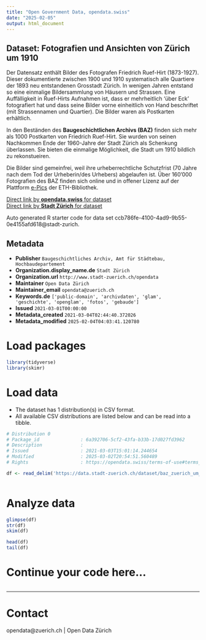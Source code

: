 ```yaml
---
title: "Open Government Data, opendata.swiss"
date: "2025-02-05"
output: html_document
---
```


## Dataset: Fotografien und Ansichten von Zürich um 1910

Der Datensatz enthält Bilder des Fotografen Friedrich Ruef-Hirt (1873-1927). Dieser dokumentierte zwischen 1900 und 1910 systematisch alle Quartiere der 1893 neu entstandenen Grosstadt Zürich. In wenigen Jahren entstand so eine einmalige Bildersammlung von Häusern und Strassen. Eine Auffälligkeit in Ruef-Hirts Aufnahmen ist, dass er mehrheitlich 'über Eck' fotografiert hat und dass seine Bilder vorne einheitlich von Hand beschriftet (mit Strassennamen und Quartier). Die Bilder waren als Postkarten erhältlich.

In den Beständen des **Baugeschichtlichen Archivs (BAZ)** finden sich mehr als 1000 Postkarten von Friedrich Ruef-Hirt. Sie wurden von seinen Nachkommen Ende der 1960-Jahre der Stadt Zürich als Schenkung überlassen. Sie bieten die einmalige Möglichkeit, die Stadt um 1910 bildlich zu rekonstueiren.

Die Bilder sind gemeinfrei, weil ihre urheberrechtliche Schutzfrist (70 Jahre nach dem Tod der Urheberin/des Urhebers) abgelaufen ist. Über 160'000 Fotografien des BAZ finden sich online und in offener Lizenz auf der Plattform [e-Pics](https://baz.e-pics.ethz.ch/) der ETH-Bibliothek.

[Direct link by **opendata.swiss** for dataset](https://opendata.swiss/de/dataset/fotografien-und-ansichten-von-zurich-um-1910)<br>
[Direct link by **Stadt Zürich** for dataset](https://data.stadt-zuerich.ch/dataset/baz_zuerich_um_1910)

Auto generated R starter code for data set ccb786fe-4100-4ad9-9b55-0e4155afd618@stadt-zurich.

## Metadata

- **Publisher** `Baugeschichtliches Archiv, Amt für Städtebau, Hochbaudepartement`
- **Organization.display_name.de** `Stadt Zürich`
- **Organization.url** `http://www.stadt-zuerich.ch/opendata`
- **Maintainer** `Open Data Zürich`
- **Maintainer_email** `opendata@zuerich.ch`
- **Keywords.de** `['public-domain', 'archivdaten', 'glam', 'geschichte', 'openglam', 'fotos', 'gebaude']`
- **Issued** `2021-03-01T00:00:00`
- **Metadata_created** `2021-03-04T02:44:40.372026`
- **Metadata_modified** `2025-02-04T04:03:41.120780`


# Load packages

```r

library(tidyverse)
library(skimr)

```

# Load data

-   The dataset has 1 distribution(s) in CSV format.
-   All available CSV distributions are listed below and can be read into a tibble.

```r

# Distribution 0
# Package_id               : 6a392706-5cf2-43fa-b33b-17d027fd3962
# Description              : 
# Issued                   : 2021-03-03T15:01:14.244654
# Modified                 : 2025-03-02T20:54:51.560489
# Rights                   : https://opendata.swiss/terms-of-use#terms_by

df <- read_delim('https://data.stadt-zuerich.ch/dataset/baz_zuerich_um_1910/download/baz_zuerich_um_1910.csv')



```

# Analyze data

```r

glimpse(df)
str(df)
skim(df)

head(df)
tail(df)

```

# Continue your code here...

```r

```

------------------------------------------------------------------------

# Contact

opendata@zuerich.ch | Open Data Zürich
